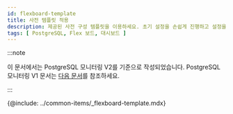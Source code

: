 ```yaml
---
id: flexboard-template
title: 사전 템플릿 적용
description: 제공된 사전 구성 템플릿을 이용하세요. 초기 설정을 손쉽게 진행하고 설정을 변경해 활용할 수 있습니다.
tags: [ PostgreSQL, Flex 보드, 대시보드 ]
---
```


:::note

이 문서에서는 PostgreSQL 모니터링 V2를 기준으로 작성되었습니다. PostgreSQL 모니터링 V1 문서는 [다음 문서](../postgresql-v1/flexboard-template)를 참조하세요.

:::

{@include: ../common-items/_flexboard-template.mdx}